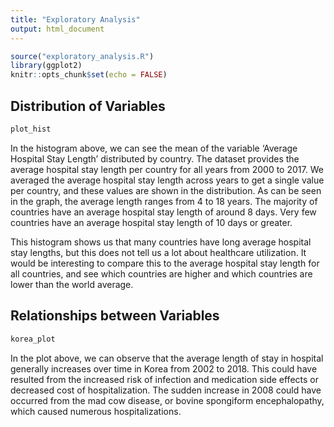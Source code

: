 ```yaml
---
title: "Exploratory Analysis"
output: html_document
---
```


```r
source("exploratory_analysis.R")
library(ggplot2)
knitr::opts_chunk$set(echo = FALSE)
```

## Distribution of Variables
```r
plot_hist
```

In the histogram above, we can see the mean of the variable 'Average Hospital Stay Length' distributed by country. The dataset provides the average hospital stay length per country for all years from 2000 to 2017. We averaged the average hospital stay length across years to get a single value per country, and these values are shown in the distribution. As can be seen in the graph, the average length ranges from  4 to 18 years. The majority of countries have an average hospital stay length of around 8 days. Very few countries have an average hospital stay length of 10 days or greater.

This histogram shows us that many countries have long average hospital stay lengths, but this does not tell us a lot about healthcare utilization. It would be interesting to compare this to the average hospital stay length for all countries, and see which countries are higher and which countries are lower than the world average.

## Relationships between Variables
```r
korea_plot
```

In the plot above, we can observe that the average length of stay in hospital generally increases over time in Korea from 2002 to 2018. This could have resulted from the increased risk of infection and medication side effects or decreased cost of hospitalization. The sudden increase in 2008 could have occurred from the mad cow disease, or bovine spongiform encephalopathy, which caused numerous hospitalizations.